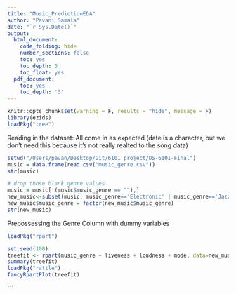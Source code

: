 ```yaml
---
title: "Music_PredictionEDA"
author: "Pavani Samala"
date: "`r Sys.Date()`"
output:
  html_document:
    code_folding: hide
    number_sections: false
    toc: yes
    toc_depth: 3
    toc_float: yes
  pdf_document:
    toc: yes
    toc_depth: '3'
---
```


```r
knitr::opts_chunk$set(warning = F, results = "hide", message = F)
library(ezids)
loadPkg("tree")
```


Reading in the dataset: All come in as expected (date is a character, but we don't need this because it's not really realted to the song data)

```r
setwd("/Users/pavan/Desktop/Git/6101 project/DS-6101-Final")
music = data.frame(read.csv("music_genre.csv"))
str(music)
```

```r
# drop those blank genre values 
music = music[!(music$music_genre == ""),]
new_music<-subset(music, music_genre=='Electronic' | music_genre=='Jazz')
new_music$music_genre = factor(new_music$music_genre)
str(new_music)
```
Prepossessing the Genre Column with dummy variables



```r
loadPkg("rpart")

set.seed(100)
treefit <- rpart(music_genre ~ liveness + loudness + mode, data=new_music, method="class", control = list(maxdepth = 14) )
summary(treefit)
loadPkg("rattle")
fancyRpartPlot(treefit)


```



```